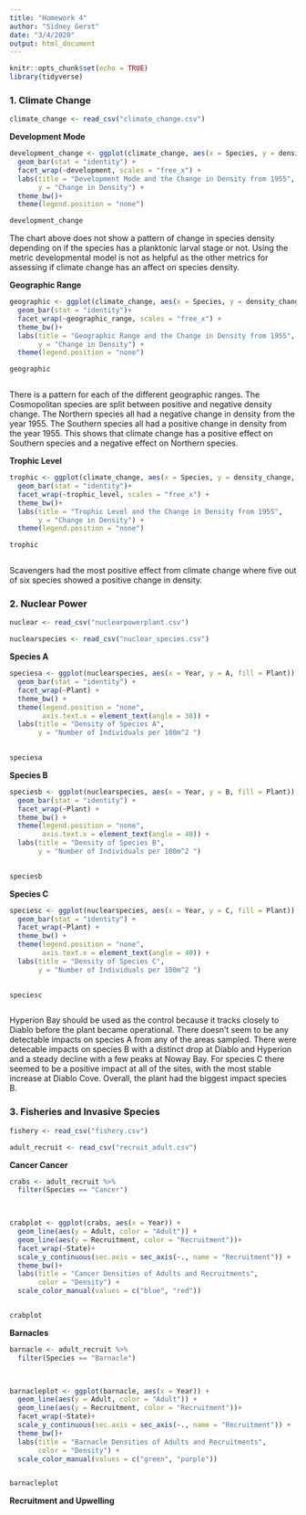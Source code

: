 ```yaml
---
title: "Homework 4"
author: "Sidney Gerst"
date: "3/4/2020"
output: html_document
---
```


```r
knitr::opts_chunk$set(echo = TRUE)
library(tidyverse)
```

### 1. Climate Change 

```r

climate_change <- read_csv("climate_change.csv")


```

**Development Mode**

```r

development_change <- ggplot(climate_change, aes(x = Species, y = density_change, fill = development)) +
  geom_bar(stat = "identity") +
  facet_wrap(~development, scales = "free_x") +
  labs(title = "Development Mode and the Change in Density from 1955",
       y = "Change in Density") +
  theme_bw()+
  theme(legend.position = "none") 

development_change


```

The chart above does not show a pattern of change in species density depending on if the species has a planktonic larval stage or not. Using the metric developmental model is not as helpful as the other metrics for assessing if climate change has an affect on species density. 



**Geographic Range**

```r

geographic <- ggplot(climate_change, aes(x = Species, y = density_change, fill = geographic_range))+
  geom_bar(stat = "identity")+
  facet_wrap(~geographic_range, scales = "free_x") +
  theme_bw()+
  labs(title = "Geographic Range and the Change in Density from 1955",
       y = "Change in Density") +
  theme(legend.position = "none")

geographic



```

There is a pattern for each of the different geographic ranges. The Cosmopolitan species are split between positive and negative density change. The Northern species all had a negative change in density from the year 1955. The Southern species all had a positive change in density from the year 1955. This shows that climate change has a positive effect on Southern species and a negative effect on Northern species. 


**Trophic Level**

```r

trophic <- ggplot(climate_change, aes(x = Species, y = density_change, fill = trophic_level))+
  geom_bar(stat = "identity")+
  facet_wrap(~trophic_level, scales = "free_x") +
  theme_bw()+
  labs(title = "Trophic Level and the Change in Density from 1955",
       y = "Change in Density") +
  theme(legend.position = "none")

trophic



```

Scavengers had the most positive effect from climate change where five out of six species showed a positive change in density. 


### 2. Nuclear Power

```r

nuclear <- read_csv("nuclearpowerplant.csv")

nuclearspecies <- read_csv("nuclear_species.csv")


```


**Species A**

```r

speciesa <- ggplot(nuclearspecies, aes(x = Year, y = A, fill = Plant)) +
  geom_bar(stat = "identity") +
  facet_wrap(~Plant) +
  theme_bw() +
  theme(legend.position = "none",
        axis.text.x = element_text(angle = 38)) +
  labs(title = "Density of Species A",
       y = "Number of Individuals per 100m^2 ")
  

speciesa

```

 

**Species B**

```r

speciesb <- ggplot(nuclearspecies, aes(x = Year, y = B, fill = Plant)) +
  geom_bar(stat = "identity") +
  facet_wrap(~Plant) +
  theme_bw() +
  theme(legend.position = "none",
        axis.text.x = element_text(angle = 40)) +
  labs(title = "Density of Species B",
       y = "Number of Individuals per 100m^2 ")
  

speciesb


```



**Species C**

```r

speciesc <- ggplot(nuclearspecies, aes(x = Year, y = C, fill = Plant)) +
  geom_bar(stat = "identity") +
  facet_wrap(~Plant) +
  theme_bw() +
  theme(legend.position = "none",
        axis.text.x = element_text(angle = 40)) +
  labs(title = "Density of Species C",
       y = "Number of Individuals per 100m^2 ")
  

speciesc



```

Hyperion Bay should be used as the control because it tracks closely to Diablo before the plant became operational. There doesn't seem to be any detectable impacts on species A from any of the areas sampled. There were detecable impacts on species B with a distinct drop at Diablo and Hyperion and a steady decline with a few peaks at Noway Bay. For species C there seemed to be a positive impact at all of the sites, with the most stable increase at Diablo Cove. Overall, the plant had the biggest impact species B. 


### 3. Fisheries and Invasive Species

```r

fishery <- read_csv("fishery.csv")

adult_recruit <- read_csv("recruit_adult.csv")


```

**Cancer Cancer**

```r
crabs <- adult_recruit %>%
  filter(Species == "Cancer")
  


crabplot <- ggplot(crabs, aes(x = Year)) +
  geom_line(aes(y = Adult, color = "Adult")) +
  geom_line(aes(y = Recruitment, color = "Recruitment"))+
  facet_wrap(~State)+
  scale_y_continuous(sec.axis = sec_axis(~., name = "Recruitment")) +
  theme_bw()+
  labs(title = "Cancer Densities of Adults and Recruitments",
       color = "Density") +
  scale_color_manual(values = c("blue", "red"))


crabplot

```


**Barnacles**

```r

barnacle <- adult_recruit %>%
  filter(Species == "Barnacle")
  


barnacleplot <- ggplot(barnacle, aes(x = Year)) +
  geom_line(aes(y = Adult, color = "Adult")) +
  geom_line(aes(y = Recruitment, color = "Recruitment"))+
  facet_wrap(~State)+
  scale_y_continuous(sec.axis = sec_axis(~., name = "Recruitment")) +
  theme_bw()+
  labs(title = "Barnacle Densities of Adults and Recruitments",
       color = "Density") +
  scale_color_manual(values = c("green", "purple"))


barnacleplot


```

**Recruitment and Upwelling**

```r



```

